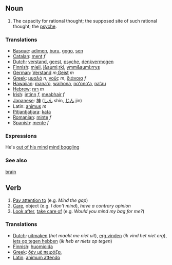 ==Noun==
#The capacity for rational thought; the supposed site of such rational thought; the [[psyche]].

===Translations===

*[[Basque]]: [[adimen]], [[buru]], [[gogo]], [[sen]]
*[[Catalan]]: [[ment]] ''f''
*[[Dutch]]: [[verstand]], [[geest]], [[psyche]], [[denkvermogen]]
*[[Finnish]]: [[mieli]], [[j&auml;rki]], [[ymm&auml;rrys]]
*[[German]]: [[Verstand]] ''m'',[[Geist]] ''m''
*[[Greek]]: [[μυαλό]] ''n'', [[νοῦς]] ''m'', [[διάνοια]] ''f''
*[[Hawaiian]]: [[manaʻo]], [[waihona]], [[noʻonoʻa]], [[naʻau]]
*[[Hebrew]]: [[רוח]] ''m''
*[[Irish]]: [[intinn]] ''f'', [[meabhair]] ''f''
*[[Japanese]]: [[神]] ([[しん]] shin, [[じん]] jin)
*Latin: [[animus]] ''m''
*[[Pitjantjatjara]]: [[kata]]
*[[Romanian]]: [[minte]] ''f''
*[[Spanish]]: [[mente]] ''f''

===Expressions===

He's [[out of his mind]]
[[mind boggling]]

===See also===
[[brain]]

==Verb==
#[[Pay attention to]] (e.g. ''Mind the gap'')
#[[Care]], object (e.g. ''I don't mind''), ''have a contrary opinion''
#[[Look after]], [[take care of]] (e.g. ''Would you mind my bag for me?'')

===Translations===

*[[Dutch]]: [[uitmaken]] (''het maakt me niet uit''), [[erg vinden]] (''ik vind het niet erg''), [[iets op tegen hebben]] (''ik heb er niets op tegen'')
*[[Finnish]]: [[huomioida]]
*[[Greek]]: [[δέν μέ πειράζει]]
*[[Latin]]: [[animum attendo]]